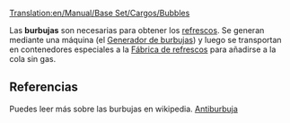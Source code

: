 [[Translation:en/Manual/Base Set/Cargos/Bubbles]]

{{es/Carga| carga  = Burbujas
| imagen =en/Bubbles.png| producida =[[es/Manual/Base Set/Industries/Generador de burbujas|Generador de burbujas]]
| aceptada  =[[es/Manual/Base Set/Industries/Fábrica de refrescos|Fábrica de refrescos]]
}}

Las '''burbujas''' son necesarias para obtener los [[es/Manual/Base Set/Cargos/Refrescos|refrescos]]. Se generan mediante una máquina (el [[es/Manual/Base Set/Industries/Generador de burbujas|Generador de burbujas]]) y luego se transportan en contenedores especiales a la [[es/Manual/Base Set/Industries/Fábrica de refrescos|Fábrica de refrescos]] para añadirse a la cola sin gas.

==Referencias==
Puedes leer más sobre las burbujas en wikipedia. [https://www.wikipedia.org/wiki/es:antiburbuja Antiburbuja]